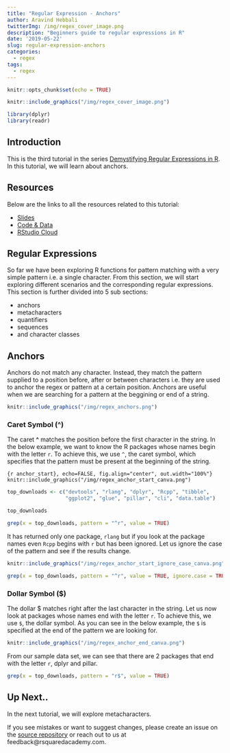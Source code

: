 ```yaml
---
title: "Regular Expression - Anchors"
author: Aravind Hebbali
twitterImg: /img/regex_cover_image.png
description: "Beginners guide to regular expressions in R"
date: '2019-05-22'
slug: regular-expression-anchors
categories:
  - regex
tags:
  - regex
---
```


```r
knitr::opts_chunk$set(echo = TRUE)
```

```r
knitr::include_graphics("/img/regex_cover_image.png")
```

```r
library(dplyr)
library(readr)
```


## Introduction

This is the third tutorial in the series [Demystifying Regular Expressions in R](https://tutorials.rsquaredacademy.com/regex/index.html). In this tutorial, we will learn about anchors.

## Resources

Below are the links to all the resources related to this tutorial:

- <a href="https://slides.rsquaredacademy.com/regex/regex.html" target="_blank">Slides</a>
- <a href="https://github.com/rsquaredacademy-education/online-courses/tree/master/regular-expressions-in-r" target="_blank">Code & Data</a>
- <a href="https://rstudio.cloud/project/356612" target="_blank">RStudio Cloud</a>

## Regular Expressions

So far we have been exploring R functions for pattern matching with a very 
simple pattern i.e. a single character. From this section, we will start
exploring different scenarios and the corresponding regular expressions. This 
section is further divided into 5 sub sections:

- anchors
- metacharacters
- quantifiers
- sequences 
- and character classes

## Anchors 

Anchors do not match any character. Instead, they match the pattern supplied to
a position before, after or between characters i.e. they are used to anchor the 
regex or pattern at a certain position. Anchors are useful when we are searching 
for a pattern at the beggining or end of a string.

```r
knitr::include_graphics("/img/regex_anchors.png")
```

### Caret Symbol (^)

The caret **^** matches the position before the first character in the string.
In the below example, we want to know the R packages whose names begin with
the letter `r`. To achieve this, we use `^`, the caret symbol, which specifies 
that the pattern must be present at the beginning of the string.

```{r anchor_start}, echo=FALSE, fig.align="center", out.width="100%"}
knitr::include_graphics("/img/regex_anchor_start_canva.png")
```

```r
top_downloads <- c("devtools", "rlang", "dplyr", "Rcpp", "tibble",    
                   "ggplot2", "glue", "pillar", "cli", "data.table")

top_downloads
```

```r
grep(x = top_downloads, pattern = "^r", value = TRUE)
```

It has returned only one package, `rlang` but if you look at the package names
even `Rcpp` begins with `r` but has been ignored. Let us ignore the case of the
pattern and see if the results change.

```r
knitr::include_graphics("/img/regex_anchor_start_ignore_case_canva.png")
```

```r
grep(x = top_downloads, pattern = "^r", value = TRUE, ignore.case = TRUE)
```

### Dollar Symbol ($)

The dollar $ matches right after the last character in the string. Let us 
now look at packages whose names end with the letter `r`. To achieve this, we 
use `$`, the dollar symbol. As you can see in the below example, the `$` is 
specified at the end of the pattern we are looking for.

```r
knitr::include_graphics("/img/regex_anchor_end_canva.png")
```

From our sample data set, we can see that there are 2 packages that end with
the letter `r`, dplyr and pillar.

```r
grep(x = top_downloads, pattern = "r$", value = TRUE)
```

## Up Next..

In the next tutorial, we will explore metacharacters.

If you see mistakes or want to suggest changes, please create an issue on the
<a href="https://github.com/rsquaredacademy-infra/blog" target="_blank">source repository</a>
or reach out to us at feedback@rsquaredacademy.com.